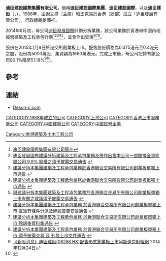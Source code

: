 '''迪臣建設國際集團有限公司'''，簡稱'''迪臣建設國際集團'''、'''迪臣建設國際'''，以及'''迪臣建設'''（'''{{lang-en|Deson Construction International Holdings Limited}}'''，{{hkex|8268}}），1988年，由謝文盛（主席）和王克端於[[香港|香港]]（總部）成立「迪臣發展有限公司」，行政總裁姜國祥。

2014年8月初，母公司[[迪臣發展國際|迪臣發展國際]]計劃分拆業務，該公司業務於香港和中國內地經營建築及工程承包行業<ref>[http://www.deson-c.com/collection/About-Us-Company-Profile 迪臣建設國際集團有限公司簡介]</ref><ref>[http://www.deson.com/files/upload/20140801210832dLTN201408011920_C.pdf 迪臣發展國際建議分拆建築及工程承包業務及視作出售本公司一間間接全資附屬公司 9.9% 股權之須予披露交易通告] {{webarchive|url=https://web.archive.org/web/20141225113716/http://www.deson.com/files/upload/20140801210832dLTN201408011920_C.pdf |date=2014-12-25 }}</ref><ref>[http://www.deson.com/files/upload/20140910180822dLTN20140910592_C.pdf 建議分拆本集團建築及工程承包業務於香港聯合交易所有限公司創業板單獨上市通告] {{webarchive|url=https://web.archive.org/web/20141225122134/http://www.deson.com/files/upload/20140910180822dLTN20140910592_C.pdf |date=2014-12-25 }}</ref><ref>[http://www.deson.com/files/upload/20140916210303dLTN20140916674_C.pdf 建議分拆本集團建築及工程承包業務於香港聯合交易所有限公司創業板單獨上市通告] {{webarchive|url=https://web.archive.org/web/20141225113812/http://www.deson.com/files/upload/20140916210303dLTN20140916674_C.pdf |date=2014-12-25 }}</ref><ref>[http://www.deson.com/files/upload/20141103184551dLTN201411031829_C.pdf 與建議分拆本集團建築及工程承包業務於香港聯合交易所有限公司創業板單獨上市有關之建議須予披露交易通告] {{webarchive|url=https://web.archive.org/web/20141225114350/http://www.deson.com/files/upload/20141103184551dLTN201411031829_C.pdf |date=2014-12-25 }}</ref>，並會作出安排<ref>[http://www.deson.com/files/upload/20141219083702dLTN20141219076_C.pdf 建議分拆本集團建築及工程承包業務 於香港聯合交易所有限公司創業板單獨上市 宣派有條件分派及碎股買賣安排通告] {{webarchive|url=https://web.archive.org/web/20141225114110/http://www.deson.com/files/upload/20141219083702dLTN20141219076_C.pdf |date=2014-12-25 }}</ref><ref>[http://www.deson.com/files/upload/20141219083856dLTN20141219082_C.pdf 建議分拆本集團建築及工程承包業務 於香港聯合交易所有限公司創業板單獨上市 聆訊後資料集通告] {{webarchive|url=https://web.archive.org/web/20141225114305/http://www.deson.com/files/upload/20141219083856dLTN20141219082_C.pdf |date=2014-12-25 }}</ref><ref>[http://www.deson.com/files/upload/20141224081739dLTN20141224036_C.pdf 建議分拆本集團建築及工程承包業務 於香港聯合交易所有限公司創業板單獨上市 須予披露交易 及 刊發上市文件通告] {{webarchive|url=https://web.archive.org/web/20141225113651/http://www.deson.com/files/upload/20141224081739dLTN20141224036_C.pdf |date=2014-12-25 }}</ref>。

股份在2015年1月8日於港交所創業板上市。配售股份價格為0.375港元至0.4港元之間，股份為5000萬股，集資額為1660萬港元。完成上市後，母公司把持有該公司90.1%降至51.18%<ref>[http://www.aastocks.com/tc/stocks/news/aafn-content/NOW.644978/latest-news 《新股消息》迪臣建設(08268.HK)配售形式創業板上市][[阿斯達克財經網|阿斯達克財經網]] 2014年12月24日</ref><ref>{{Cite web |url=http://gem.ednews.hk/listedco/listconews/GEM/2014/1224/GLN20141224004_C.pdf |title=迪臣建設國際集團有限公司招股資料 |access-date=2014-12-25 |archive-url=https://web.archive.org/web/20141225113335/http://gem.ednews.hk/listedco/listconews/GEM/2014/1224/GLN20141224004_C.pdf |archive-date=2014-12-25 |dead-url=yes }}</ref>。

==參考==
{{reflist}}

==連結==
*[http://www.deson-c.com Deson-c.com]

[[CATEGORY:1988年成立的公司|CATEGORY:1988年成立的公司]]
[[Category:香港建築及土木工程公司|Category:香港建築及土木工程公司]]
[[CATEGORY:上海公司|CATEGORY:上海公司]]
[[CATEGORY:香港上市服務業公司|CATEGORY:香港上市服務業公司]]
[[CATEGORY:中國建築公司|CATEGORY:中國建築公司]]
[[CATEGORY:中國民營企業|CATEGORY:中國民營企業]]